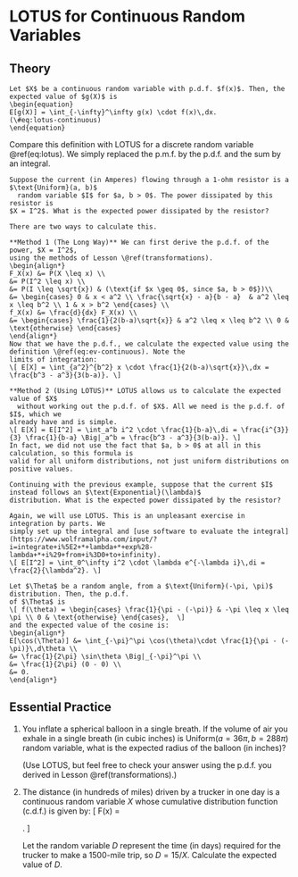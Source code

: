 # LOTUS for Continuous Random Variables {#lotus-continuous}
  
## Theory {-}

```theorem
Let $X$ be a continuous random variable with p.d.f. $f(x)$. Then, the 
expected value of $g(X)$ is 
\begin{equation}
E[g(X)] = \int_{-\infty}^\infty g(x) \cdot f(x)\,dx.
(\#eq:lotus-continuous)
\end{equation}
```
Compare this definition with LOTUS for a discrete random 
variable \@ref(eq:lotus). We simply replaced the p.m.f. by the p.d.f. and 
the sum by an integral.

```example
Suppose the current (in Amperes) flowing through a 1-ohm resistor is a $\text{Uniform}(a, b)$ 
  random variable $I$ for $a, b > 0$. The power dissipated by this resistor is 
$X = I^2$. What is the expected power dissipated by the resistor?

There are two ways to calculate this. 

**Method 1 (The Long Way)** We can first derive the p.d.f. of the power, $X = I^2$, 
using the methods of Lesson \@ref(transformations).
\begin{align*}
F_X(x) &= P(X \leq x) \\
&= P(I^2 \leq x) \\
&= P(I \leq \sqrt{x}) & (\text{if $x \geq 0$, since $a, b > 0$})\\
&= \begin{cases} 0 & x < a^2 \\ \frac{\sqrt{x} - a}{b - a}  & a^2 \leq x \leq b^2 \\ 1 & x > b^2 \end{cases} \\
f_X(x) &= \frac{d}{dx} F_X(x) \\
&= \begin{cases} \frac{1}{2(b-a)\sqrt{x}} & a^2 \leq x \leq b^2 \\ 0 & \text{otherwise} \end{cases}
\end{align*}
Now that we have the p.d.f., we calculate the expected value using the definition \@ref(eq:ev-continuous). Note the 
limits of integration:
\[ E[X] = \int_{a^2}^{b^2} x \cdot \frac{1}{2(b-a)\sqrt{x}}\,dx = \frac{b^3 - a^3}{3(b-a)}. \]

**Method 2 (Using LOTUS)** LOTUS allows us to calculate the expected value of $X$ 
  without working out the p.d.f. of $X$. All we need is the p.d.f. of $I$, which we 
already have and is simple.
\[ E[X] = E[I^2] = \int_a^b i^2 \cdot \frac{1}{b-a}\,di = \frac{i^{3}}{3} \frac{1}{b-a} \Big|_a^b = \frac{b^3 - a^3}{3(b-a)}. \]
In fact, we did not use the fact that $a, b > 0$ at all in this calculation, so this formula is 
valid for all uniform distributions, not just uniform distributions on positive values.
```

```example
Continuing with the previous example, suppose that the current $I$ instead follows an $\text{Exponential}(\lambda)$ 
distribution. What is the expected power dissipated by the resistor?
  
Again, we will use LOTUS. This is an unpleasant exercise in integration by parts. We 
simply set up the integral and [use software to evaluate the integral](https://www.wolframalpha.com/input/?i=integrate+i%5E2+*+lambda+*+exp%28-lambda+*+i%29+from+i%3D0+to+infinity).
\[ E[I^2] = \int_0^\infty i^2 \cdot \lambda e^{-\lambda i}\,di = \frac{2}{\lambda^2}. \]
```

```example
Let $\Theta$ be a random angle, from a $\text{Uniform}(-\pi, \pi)$ distribution. Then, the p.d.f. 
of $\Theta$ is 
\[ f(\theta) = \begin{cases} \frac{1}{\pi - (-\pi)} & -\pi \leq x \leq \pi \\ 0 & \text{otherwise} \end{cases},  \]
and the expected value of the cosine is:
\begin{align*}
E[\cos(\Theta)] &= \int_{-\pi}^\pi \cos(\theta)\cdot \frac{1}{\pi - (-\pi)}\,d\theta \\
&= \frac{1}{2\pi} \sin\theta \Big|_{-\pi}^\pi \\
&= \frac{1}{2\pi} (0 - 0) \\
&= 0.
\end{align*}
```

## Essential Practice {-}

1. You inflate a spherical balloon in a single breath. If the volume of air you exhale in a 
single breath (in cubic inches) is $\text{Uniform}(a=36\pi, b=288\pi)$ random variable, what 
is the expected radius of the balloon (in inches)? 

    (Use LOTUS, but feel free to check 
your answer using the p.d.f. you derived in Lesson \@ref(transformations).)

2. The distance (in hundreds of miles) driven by a trucker in one day is a continuous
random variable $X$ whose cumulative distribution function (c.d.f.) is given by: 
\[ F(x) = \begin{cases} 0 & x < 0 \\ x^3 / 216 & 0 \leq x \leq 6 \\ 1 & x > 6 \end{cases}. \]

    Let the random variable $D$ represent the time (in days) required for the trucker 
    to make a 1500-mile trip, so $D = 15 / X$. Calculate the expected value of $D$.

